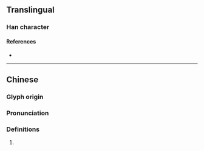 {{character info/new}}
==Translingual==

===Han character===
{{Han char|rn=86|rad=火|as=06|sn=10|four=93850|canj=FIPM|ids=⿰火式}}

====References====
* {{Han ref|kx=0670.070|dkj=19001|hdz=32198.130|uh=70D2|ud=28882|bh=D272|bd=53874}}

----

==Chinese==
{{zh-forms}}

===Glyph origin===
{{Han etym}}

===Pronunciation===
{{zh-pron
|m=shì
|c=sik1
|g=
|j=
|mb=
|md=
|mn=
|w=
|x=
|mc=y
|oc=y
|cat=
}}

===Definitions===
{{zh-hanzi}}

# {{rfdef|lang=zh}}